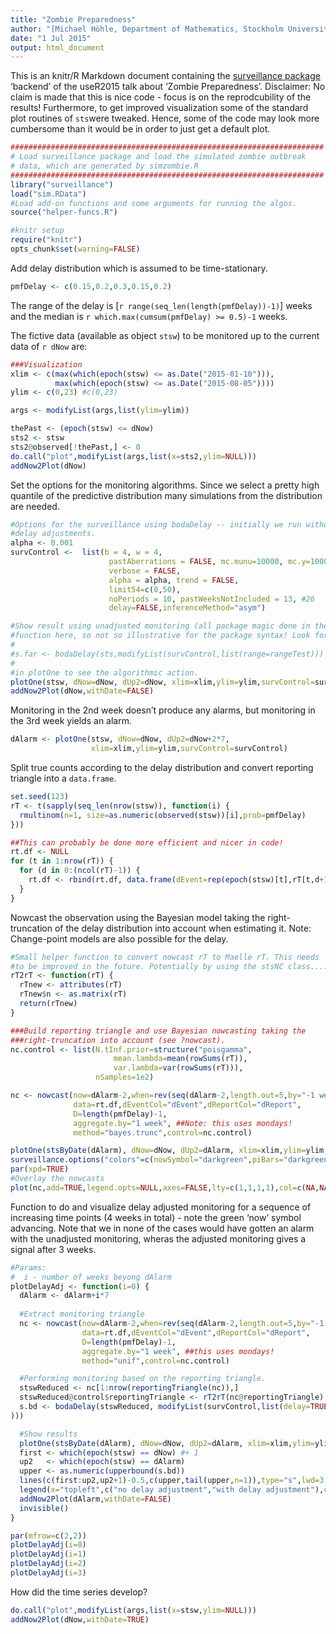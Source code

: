 ```yaml
---
title: "Zombie Preparedness"
author: "[Michael Höhle, Department of Mathematics, Stockholm University](http://www.math.su.se/~hoehle)"
date: "1 Jul 2015"
output: html_document
---
```


This is an knitr/R Markdown document containing the [surveillance package](http://surveillance.r-forge.r-project.org/) 'backend' of the useR2015 talk about 'Zombie Preparedness'. Disclaimer: No claim is made that this is nice code - focus is on the reprodcubility of the results! Furthermore, to get improved visualization some of the standard plot routines of `sts`were tweaked. Hence, some of the code may look more cumbersome than it would be in order to just get a default plot. 

```r
######################################################################
# Load surveillance package and load the simulated zombie outbreak
# data, which are generated by simzombie.R
######################################################################
library("surveillance")
load("sim.RData")
#Load add-on functions and some arguments for running the algos.
source("helper-funcs.R")

#knitr setup
require("knitr")
opts_chunk$set(warning=FALSE)
```

Add delay distribution which is assumed to be time-stationary.
```r
pmfDelay <- c(0.15,0.2,0.3,0.15,0.2)
```
The range of the delay is [`r range(seq_len(length(pmfDelay))-1)`] weeks and the 
median is `r which.max(cumsum(pmfDelay) >= 0.5)-1` weeks.

The fictive data (available as object `stsw`) to be monitored up to the current data of `r dNow` are: 

```r
###Visualization
xlim <- c(max(which(epoch(stsw) <= as.Date("2015-01-10"))),
          max(which(epoch(stsw) <= as.Date("2015-08-05"))))
ylim <- c(0,23) #c(0,23)

args <- modifyList(args,list(ylim=ylim))

thePast <- (epoch(stsw) <= dNow)
sts2 <- stsw
sts2@observed[!thePast,] <- 0
do.call("plot",modifyList(args,list(x=sts2,ylim=NULL)))
addNow2Plot(dNow) 

```

Set the options for the monitoring algorithms. Since we select a pretty 
high quantile of the predictive distribution many simulations from the
distribution are needed.

```r
#Options for the surveillance using bodaDelay -- initially we run without
#delay adjustments.
alpha <- 0.001
survControl <-  list(b = 4, w = 4,
                      pastAberrations = FALSE, mc.munu=10000, mc.y=1000,
                      verbose = FALSE,
                      alpha = alpha, trend = FALSE,
                      limit54=c(0,50),
                      noPeriods = 10, pastWeeksNotIncluded = 13, #26
                      delay=FALSE,inferenceMethod="asym")

#Show result using unadjusted monitoring (all package magic done in the plotOne
#function here, so not so illustrative for the package syntax! Look for the line
#
#s.far <- bodaDelay(sts,modifyList(survControl,list(range=rangeTest)))
#
#in plotOne to see the algorithmic action.
plotOne(stsw, dNow=dNow, dUp2=dNow, xlim=xlim,ylim=ylim,survControl=survControl)
addNow2Plot(dNow,withDate=FALSE)
```

Monitoring in the 2nd week doesn't produce any alarms, but monitoring in the 3rd week
yields an alarm.
```r
dAlarm <- plotOne(stsw, dNow=dNow, dUp2=dNow+2*7,
                  xlim=xlim,ylim=ylim,survControl=survControl)
```

Split true counts according to the delay distribution and convert reporting triangle into a `data.frame`.

```r
set.seed(123)
rT <- t(sapply(seq_len(nrow(stsw)), function(i) {
  rmultinom(n=1, size=as.numeric(observed(stsw))[i],prob=pmfDelay)
}))

##This can probably be done more efficient and nicer in code!
rt.df <- NULL
for (t in 1:nrow(rT)) {
  for (d in 0:(ncol(rT)-1)) {
    rt.df <- rbind(rt.df, data.frame(dEvent=rep(epoch(stsw)[t],rT[t,d+1]),dReport=rep(epoch(stsw)[t]+7*d,rT[t,d+1])))
  }
}
```

Nowcast the observation using the Bayesian model taking the right-truncation of the
delay distribution into account when estimating it. Note: Change-point models
are also possible for the delay.

```r
#Small helper function to convert nowcast rT to Maelle rT. This needs
#to be improved in the future. Potentially by using the stsNC class....
rT2rT <- function(rT) {
  rTnew <- attributes(rT)
  rTnew$n <- as.matrix(rT)
  return(rTnew)
}

###Build reporting triangle and use Bayesian nowcasting taking the
###right-truncation into account (see ?nowcast).
nc.control <- list(N.tInf.prior=structure("poisgamma",
                       mean.lambda=mean(rowSums(rT)),
                       var.lambda=var(rowSums(rT))),
                   nSamples=1e2)

nc <- nowcast(now=dAlarm-2,when=rev(seq(dAlarm-2,length.out=5,by="-1 week")),
              data=rt.df,dEventCol="dEvent",dReportCol="dReport",
              D=length(pmfDelay)-1,
              aggregate.by="1 week", ##Note: this uses mondays!
              method="bayes.trunc",control=nc.control)

```

```r
plotOne(stsByDate(dAlarm), dNow=dNow, dUp2=dAlarm, xlim=xlim,ylim=ylim, stsTruth=stsw,survControl=survControl)
surveillance.options("colors"=c(nowSymbol="darkgreen",piBars="darkgreen"))
par(xpd=TRUE)
#Overlay the nowcasts
plot(nc,add=TRUE,legend.opts=NULL,axes=FALSE,lty=c(1,1,1,1),col=c(NA,NA,"darkgreen"),lwd=c(1,1,3))
```

Function to do and visualize delay adjusted monitoring for a sequence of increasing time points (4 weeks in total) - note the green 'now' symbol advancing. Note that we in none of the cases would have gotten an alarm with the unadjusted monitoring, wheras
the adjusted monitoring gives a signal after 3 weeks.

```r
#Params: 
#  i - number of weeks beyong dAlarm
plotDelayAdj <- function(i=0) {
  dAlarm <- dAlarm+i*7
  
  #Extract monitoring triangle
  nc <- nowcast(now=dAlarm-2,when=rev(seq(dAlarm-2,length.out=5,by="-1 week")),
                data=rt.df,dEventCol="dEvent",dReportCol="dReport",
                D=length(pmfDelay)-1,
                aggregate.by="1 week", ##this uses mondays!
                method="unif",control=nc.control)

  #Performing monitoring based on the reporting triangle.
  stswReduced <- nc[1:nrow(reportingTriangle(nc)),]
  stswReduced@control$reportingTriangle <- rT2rT(nc@reportingTriangle)
  s.bd <- bodaDelay(stswReduced, modifyList(survControl,list(delay=TRUE,range=which( (epoch(stsw) >= dNow) & (epoch(stsw) <= dAlarm))
)))

  #Show results
  plotOne(stsByDate(dAlarm), dNow=dNow, dUp2=dAlarm, xlim=xlim,ylim=ylim, survControl=survControl, stsTruth=stsw, alarmVec=alarms(s.bd))
  first <- which(epoch(stsw) == dNow) #+ 1
  up2   <- which(epoch(stsw) == dAlarm)
  upper <- as.numeric(upperbound(s.bd))
  lines(c(first:up2,up2+1)-0.5,c(upper,tail(upper,n=1)),type="s",lwd=3,col="orange")
  legend(x="topleft",c("no delay adjustment","with delay adjustment"),col=c("darkred","orange"),lwd=3,lty=1)
  addNow2Plot(dAlarm,withDate=FALSE)
  invisible()
}

par(mfrow=c(2,2))  
plotDelayAdj(i=0)
plotDelayAdj(i=1)
plotDelayAdj(i=2)
plotDelayAdj(i=3)

```

How did the time series develop?

```r
do.call("plot",modifyList(args,list(x=stsw,ylim=NULL)))
addNow2Plot(dNow,withDate=TRUE)
```

